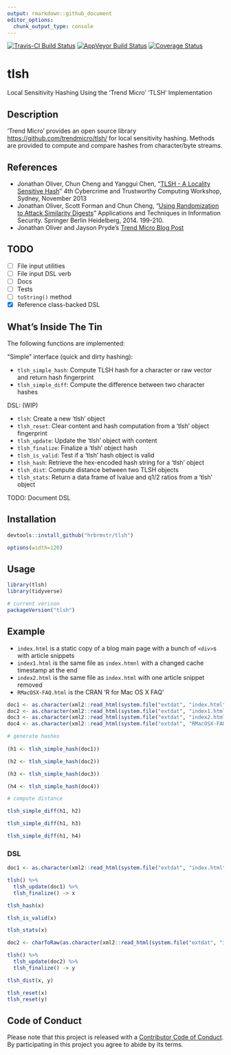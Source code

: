 ```yaml
---
output: rmarkdown::github_document
editor_options: 
  chunk_output_type: console
---
```

[![Travis-CI Build Status](https://travis-ci.org/hrbrmstr/tlsh.svg?branch=master)](https://travis-ci.org/hrbrmstr/tlsh) 
[![AppVeyor Build Status](https://ci.appveyor.com/api/projects/status/github/hrbrmstr/tlsh?branch=master&svg=true)](https://ci.appveyor.com/project/hrbrmstr/tlsh) 
[![Coverage Status](https://img.shields.io/codecov/c/github/hrbrmstr/tlsh/master.svg)](https://codecov.io/github/hrbrmstr/tlsh?branch=master)

# tlsh

Local Sensitivity Hashing Using the 'Trend Micro' 'TLSH' Implementation

## Description

'Trend Micro' provides an open source library <https://github.com/trendmicro/tlsh/> for local sensitivity hashing. Methods are provided to compute and compare hashes from character/byte streams.
   
## References

- Jonathan Oliver, Chun Cheng and Yanggui Chen,
   "[TLSH - A Locality Sensitive Hash](https://github.com/trendmicro/tlsh/blob/master/TLSH_CTC_final.pdf)"
   4th Cybercrime and Trustworthy Computing Workshop, Sydney, November 2013
- Jonathan Oliver, Scott Forman and Chun Cheng,
  "[Using Randomization to Attack Similarity Digests](https://github.com/trendmicro/tlsh/blob/master/Attacking_LSH_and_Sim_Dig.pdf)"
  Applications and Techniques in Information Security. Springer Berlin Heidelberg, 2014. 199-210.
- Jonathan Oliver and Jayson Pryde's
   [Trend Micro Blog Post](http://blog.trendmicro.com/trendlabs-security-intelligence/smart-whitelisting-using-locality-sensitive-hashing/)

## TODO

- [ ] File input utilities
- [ ] File input DSL verb
- [ ] Docs
- [ ] Tests
- [ ] `toString()` method
- [X] Reference class-backed DSL

## What's Inside The Tin

The following functions are implemented:

"Simple" interface (quick and dirty hashing):

- `tlsh_simple_hash`:	Compute TLSH hash for a character or raw vector and return hash fingerprint
- `tlsh_simple_diff`:	Compute the difference between two character hashes

DSL: (WIP)

- `tlsh`:	Create a new 'tlsh' object
- `tlsh_reset`:	Clear content and hash computation from a 'tlsh' object fingerprint
- `tlsh_update`:	Update the 'tlsh' object with content
- `tlsh_finalize`:	Finalize a 'tlsh' object hash
- `tlsh_is_valid`:	Test if a 'tlsh' hash object is valid
- `tlsh_hash`:	Retrieve the hex-encoded hash string for a 'tlsh' object
- `tlsh_dist`:	Compute distance between two TLSH objects
- `tlsh_stats`:	Return a data frame of lvalue and q1/2 ratios from a 'tlsh' object

TODO: Document DSL

## Installation

```r
devtools::install_github("hrbrmstr/tlsh")
```

```r
options(width=120)
```

## Usage

```r
library(tlsh)
library(tidyverse)

# current verison
packageVersion("tlsh")

```

## Example

- `index.html` is a static copy of a blog main page with a bunch of `<div>`s with article snippets
- `index1.html` is the same file as `index.htmnl` with a changed cache timestamp at the end
- `index2.html` is the same file as `index.html` with one article snippet removed
- `RMacOSX-FAQ.html` is the CRAN 'R for Mac OS X FAQ'

```r
doc1 <- as.character(xml2::read_html(system.file("extdat", "index.html", package="tlsh")))
doc2 <- as.character(xml2::read_html(system.file("extdat", "index1.html", package="tlsh")))
doc3 <- as.character(xml2::read_html(system.file("extdat", "index2.html", package="tlsh")))
doc4 <- as.character(xml2::read_html(system.file("extdat", "RMacOSX-FAQ.html", package="tlsh")))

# generate hashes
 
(h1 <- tlsh_simple_hash(doc1))

(h2 <- tlsh_simple_hash(doc2))

(h3 <- tlsh_simple_hash(doc3))

(h4 <- tlsh_simple_hash(doc4))

# compute distance

tlsh_simple_diff(h1, h2)

tlsh_simple_diff(h1, h3)

tlsh_simple_diff(h1, h4)
```

### DSL

```r
doc1 <- as.character(xml2::read_html(system.file("extdat", "index.html", package="tlsh")))

tlsh() %>% 
  tlsh_update(doc1) %>% 
  tlsh_finalize() -> x

tlsh_hash(x)

tlsh_is_valid(x)

tlsh_stats(x)

doc2 <- charToRaw(as.character(xml2::read_html(system.file("extdat", "index1.html", package="tlsh"))))

tlsh() %>% 
  tlsh_update(doc2) %>% 
  tlsh_finalize() -> y

tlsh_dist(x, y)

tlsh_reset(x)
tlsh_reset(y)
```

## Code of Conduct

Please note that this project is released with a [Contributor Code of Conduct](CONDUCT.md). By participating in this project you agree to abide by its terms.